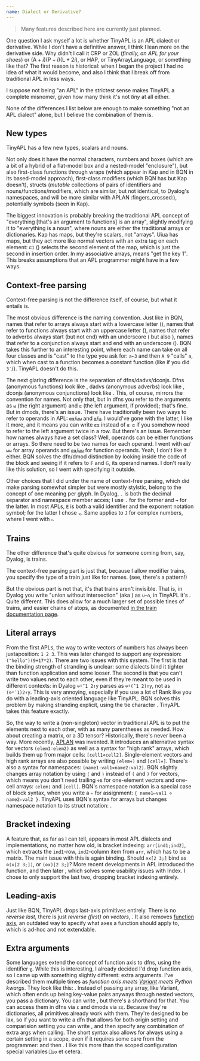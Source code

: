 ```yaml
---
name: Dialect or Derivative?
---
```


> Many features described here are currently just planned.

One question I ask myself a lot is whether TinyAPL is an APL dialect or derivative. While I don't have a definitive answer, I think I lean more on the derivative side. Why didn't I call it CRP or ZOL (*finally, an APL for your shoes*) or $\left(\mathrm A + i\right)\left(\mathrm P + i\right)\left(\mathrm L + 2i\right)$, or HAP, or TinyArrayLanguage, or something like that? The first reason is historical: when I began the project I had no idea of what it would become, and also I think that I break off from traditional APL in less ways.

I suppose not being "an APL" in the strictest sense makes TinyAPL a complete misnomer, given how many think it's not *tiny* at all either.

None of the differences I list below are enough to make something "not an APL dialect" alone, but I believe the combination of them is.

## New types

TinyAPL has a few new types, scalars and nouns.

Not only does it have the normal characters, numbers and boxes (which are a bit of a hybrid of a flat-model box and a nested-model "enclosure"), but also first-class functions through wraps (which appear in Kap and in BQN in its based-model approach), first-class modifiers (which BQN has but Kap doesn't), structs (*mutable* collections of pairs of identifiers and nouns/functions/modifiers, which are similar, but not identical, to Dyalog's namespaces, and will be more similar with APLAN :fingers_crossed:), potentially symbols (seen in Kap).

The biggest innovation is probably breaking the traditional APL concept of "everything [that's an argument to functions] is an array", slightly modifying it to "everything is a noun", where nouns are either the traditional arrays or dictionaries. Kap has maps, but they're scalars, not "arrays". Uiua has maps, but they act more like normal vectors with an extra tag on each element: `⊏1` (<hl code="1⊇" />) selects the second element of the map, which is just the second in insertion order. In my associative arrays, <hl code="1⊇" /> means "get the key 1". This breaks assumptions that an APL programmer might have in a few ways.

## Context-free parsing

Context-free parsing is not the difference itself, of course, but what it entails is.

The most obvious difference is the naming convention. Just like in BQN, names that refer to arrays always start with a lowercase letter (<hl code="abc" />), names that refer to functions always start with an uppercase letter (<hl code="Abc" />), names that refer to adverbs always start (but not end) with an underscore (<hl code="_Abc" /> but also <hl code="_abc" />), names that refer to a conjunction always start and end with an underscore (<hl code="_Abc_" />). BQN takes this further to an interesting point, where each name can take on all four classes and is "cast" to the type you ask for: `a←3` and then `A 9` "calls" `a`, which when cast to a function becomes a constant function (like if you did `3˙`/<hl code="3⍨" />). TinyAPL doesn't do this.

The next glaring difference is the separation of dfns/dadvs/dconjs. Dfns (anonymous functions) look like <hl code="{⟃code⟄}" />, dadvs (anonymous adverbs) look like <hl code="_{⟃code⟄}" />, dconjs (anonymous conjunctions) look like <hl code="_{⟃code⟄}_" />. This, of course, mirrors the convention for names. Not only that, but in dfns you refer to the arguments as `⍵` (the right argument) and `⍺` (the left argument, if provided); that's fine. But in dmods, there's an issue. There have traditionally been two ways to refer to operands in APL: `⍺⍺`/`⍵⍵` and `⍶`/`⍹`. I would've gone with the latter, I like it more, and it means you can write `⍺⍺` instead of `⍺ ⍺` if you somehow need to refer to the left argument twice in a row. But there's an issue. Remember how names always have a set class? Well, operands can be either functions or arrays. So there need to be two names for each operand. I went with `⍺⍺`/`⍵⍵` for array operands and `⍶⍶`/`⍹⍹` for function operands. Yeah, I don't like it either. BQN solves the dfn/dmod distinction by looking inside the code of the block and seeing if it refers to `𝔽` and `𝔾`, its operand names. I don't really like this solution, so I went with specifying it outside.

Other choices that I did under the name of context-free parsing, which did make parsing somewhat simpler but were mostly stylstic, belong to the concept of one meaning per glyph. In Dyalog, `.` is both the decimal separator and namespace member acces; I use `.` for the former and `→` for the latter. In most APLs, `E` is both a valid identifier and the exponent notation symbol; for the latter I chose `⏨`. Same applies to `J` for complex numbers, where I went with `ᴊ`.

## Trains

The other difference that's quite obvious for someone coming from, say, Dyalog, is trains.

The context-free parsing part is just that, because I allow modifier trains, you specify the type of a train just like for names. (see, there's a pattern!)

But the obvious part is not that, it's that trains aren't invisible. That is, in Dyalog you write "union without intersection" (aka <primitive key="symmetric_difference" />) as `∪~∩`, in TinyAPL it's <hl code="⦅∪⋄~⋄∩⦆" />. Quite different. This does allow for a much larger set of possible tines of trains, and easier chains of atops, as documented [in the train documentation page](./trains).

## Literal arrays

From the first APLs, the way to write vectors of numbers has always been juxtaposition: `1 2 3`. This was  later changed to support any expression: `("hello")(9+17*2)`. There are two issues with this system. The first is that the binding strength of stranding is unclear: some dialects bind it tighter than function application and some looser. The second is that you can't write two values next to each other, even if they're meant to be used in different contexts: in Dyalog `⊖⍤¯1 2↑y` parses as `⊖⍤(¯1 2)↑y`, not as `(⊖⍤¯1)2↑y`. This is very annoying, especially if you use a lot of Rank like you do with a leading-axis oriented language like TinyAPL. BQN solves this problem by making stranding explicit, using the tie character <hl code="‿" />. TinyAPL takes this feature exactly.

So, the way to write a (non-singleton) vector in traditional APL is to put the elements next to each other, with as many parentheses as needed. How about creating a matrix, or a 3D tensor? Historically, there's never been a way. More recently, [APLAN](https://aplwiki.com/wiki/Array_notation) was invented. It introduces an alternative syntax for vectors `(elem1♢elem2)` as well as a syntax for "high rank" arrays, which builds them up from major cells: `[cell1⋄cell2]`. Single-element vectors and high rank arrays are also possible by writing `(elem⋄)` and `[cell⋄]`. There's also a syntax for namespaces: `(name1:val1⋄name2:val2)`. BQN slightly changes array notation by using `⟨` and `⟩` instead of `(` and `)` for vectors, which means you don't need trailing `⋄`s for one-element vectors and one-cell arrays: `⟨elem⟩` and `[cell]`. BQN's namespace notation is a special case of block syntax, when you write a `⇐` for assignment: `{ name1⇐val1 ⋄ name2⇐val2 }`. TinyAPL uses BQN's syntax for arrays but changes namespace notation to its struct notation: <hl code="⦃ name1←val1 ⋄ name2←val2 ⦄" />.

## Bracket indexing

A feature that, as far as I can tell, appears in most APL dialects and implementations, no matter how old, is bracket indexing: `arr[ind1;ind2]`, which extracts the `ind1`-row, `ind2`-column item from `arr`, which has to be a matrix. The main issue with this is again binding. Should `⊖x[2 3;]` bind as `⊖(x[2 3;])`, or `(⊖x)[2 3;]`? More recent developments in APL introduced the <primitive key="index" /> function, and then later <primitive key="from" />, which solves some usability issues with Index. I chose to only support the last two, dropping bracket indexing entirely.

## Leading-axis

Just like BQN, TinyAPL drops last-axis primitives entirely. There is no *reverse last*, there is just *reverse (first) on vectors*, <hl code="⊖⍤1" />. It also removes [function axis](https://aplwiki.com/wiki/Function_axis), an outdated way to specify what axes a function should apply to, which is ad-hoc and not extendable.

## Extra arguments

Some languages extend the concept of function axis to dfns, using the identifier `χ`. While this is interesting, I already decided I'd drop function axis, so I came up with something slightly different: extra arguments. I've described them multiple times as *function axis meets [Variant](https://aplwiki.com/wiki/Variant) meets Python kwargs*. They look like this: <hl code='⍳⦋"origin":0⦌' />. Instead of passing any array, like Variant, which often ends up being key-value pairs anyways through nested vectors, you pass a dictionary. You can write <hl code='⍳⦋⟨"origin":0⟩⦌' />, but there's a shorthand for that. You can access them in dfns via `ɛ` and dmods via `ɛɛ`. Because they're dictionaries, all primitives already work with them. They're designed to be lax, so if you want to write a dfn that allows for both origin setting and comparision setting you can write <hl code="{... ⍳⦋ɛ⦌ ... =⦋ɛ⦌ ...}" />, and then specify any combination of extra args when calling. The short syntax also allows for always using a certain setting in a scope, even if it requires some care from the programmer: <hl code='s←⟨"origin":1⟩' /> and then <hl code="⍳⦋s⦌" />. I like this more than the scoped configuration special variables `⎕io` et cetera.



